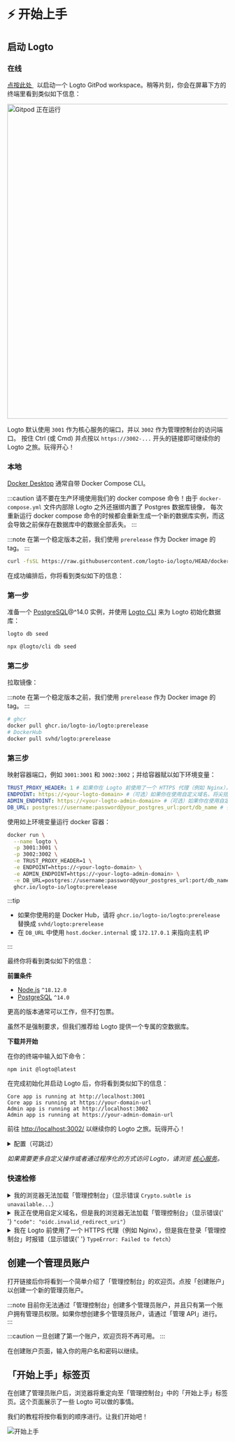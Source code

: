 

# ⚡ 开始上手

## 启动 Logto

### 在线

<p>
  <a href="https://gitpod.io/#https://github.com/logto-io/demo" target="_blank" rel="noopener">
    点按此处
  </a>
  &nbsp;
  <span>以启动一个 Logto GitPod workspace。稍等片刻，你会在屏幕下方的终端里看到类似如下信息：</span>
</p>
<p>
  <img src={gitpodRunning} alt="Gitpod 正在运行" width="720px" />
</p>

Logto 默认使用 `3001` 作为核心服务的端口，并以 `3002` 作为管理控制台的访问端口。
按住 Ctrl (或 Cmd) 并点按以 `https://3002-...` 开头的链接即可继续你的 Logto 之旅。玩得开心！

### 本地

<Tabs>

<TabItem value="docker-compose" label="Docker Compose">

[Docker Desktop](https://www.docker.com/products/docker-desktop) 通常自带 Docker Compose CLI。

:::caution
请不要在生产环境使用我们的 docker compose 命令！由于 `docker-compose.yml` 文件内部除 Logto 之外还捆绑内置了 Postgres 数据库镜像，
每次重新运行 docker compose 命令的时候都会重新生成一个新的数据库实例，而这会导致之前保存在数据库中的数据全部丢失。
:::

:::note
在第一个稳定版本之前，我们使用 `prerelease` 作为 Docker image 的 tag。
:::

```bash
curl -fsSL https://raw.githubusercontent.com/logto-io/logto/HEAD/docker-compose.yml | TAG=prerelease docker compose -p logto -f - up
```

在成功编排后，你将看到类似如下的信息：

</TabItem>

<TabItem value="docker" label="Docker">

<h3>第一步</h3>

准备一个 [PostgreSQL](https://www.postgresql.org/)@^14.0 实例，并使用 <a href="/docs/tutorials/using-cli/">Logto CLI</a> 来为 Logto 初始化数据库：

<Tabs groupId="cmd">

  <TabItem value="cli" label="CLI">

```bash
logto db seed
```

  </TabItem>
  <TabItem value="npx" label="npx">

```bash
npx @logto/cli db seed
```

  </TabItem>

</Tabs>

<h3>第二步</h3>

拉取镜像：

:::note
在第一个稳定版本之前，我们使用 `prerelease` 作为 Docker image 的 tag。
:::

```bash
# ghcr
docker pull ghcr.io/logto-io/logto:prerelease
# DockerHub
docker pull svhd/logto:prerelease
```

<h3>第三步</h3>

映射容器端口，例如 `3001:3001` 和 `3002:3002`；并给容器赋以如下环境变量：

```yml
TRUST_PROXY_HEADER: 1 # 如果你在 Logto 前使用了一个 HTTPS 代理（例如 Nginx），设置为 1
ENDPOINT: https://<your-logto-domain> #（可选）如果你在使用自定义域名，将尖括号中的地址替换成你的 Logto URL
ADMIN_ENDPOINT: https://<your-logto-admin-domain> #（可选）如果你在使用自定义域名，将尖括号中的地址替换成你的 Logto 管理控制台 URL
DB_URL: postgres://username:password@your_postgres_url:port/db_name # 替换成你的 Postgres DSN
```

使用如上环境变量运行 docker 容器：

```bash
docker run \
  --name logto \
  -p 3001:3001 \
  -p 3002:3002 \
  -e TRUST_PROXY_HEADER=1 \
  -e ENDPOINT=https://<your-logto-domain> \
  -e ADMIN_ENDPOINT=https://<your-logto-admin-domain> \
  -e DB_URL=postgres://username:password@your_postgres_url:port/db_name \
  ghcr.io/logto-io/logto:prerelease
```

:::tip

- 如果你使用的是 Docker Hub，请将 `ghcr.io/logto-io/logto:prerelease` 替换成 `svhd/logto:prerelease`
- 在 `DB_URL` 中使用 `host.docker.internal` 或 `172.17.0.1` 来指向主机 IP

:::

最终你将看到类似如下的信息：

</TabItem>

<TabItem value="npm" label="npm-init">

**前置条件**

- [Node.js](https://nodejs.org/) `^18.12.0`
- [PostgreSQL](https://postgresql.org/) `^14.0`

更高的版本通常可以工作，但不打包票。

虽然不是强制要求，但我们推荐给 Logto 提供一个专属的空数据库。

**下载并开始**

在你的终端中输入如下命令：

```bash
npm init @logto@latest
```

在完成初始化并启动 Logto 后，你将看到类似如下的信息：

</TabItem>

</Tabs>

```text
Core app is running at http://localhost:3001
Core app is running at https://your-domain-url
Admin app is running at http://localhost:3002
Admin app is running at https://your-admin-domain-url
```

前往 <a target="_blank" href="http://localhost:3002/" rel="noopener">http://localhost:3002/</a> 以继续你的 Logto 之旅。玩得开心！

<details>

<summary>配置（可跳过）</summary>

Logto 使用环境变量进行配置，并支持 `.env` 文件。使用细节以及完整的变量列表见 [配置](../../references/core/configuration.md) 页面。

</details>

_如果需要更多自定义操作或者通过程序化的方式访问 Logto，请浏览 [核心服务](../../references/core/README.mdx)。_

### 快速检修

<details>

<summary>
  我的浏览器无法加载「管理控制台」（显示错误 <code>Crypto.subtle is unavailable...</code>）
</summary>

「管理控制台」使用 [Web Crypto API](https://developer.mozilla.org/zh-CN/docs/Web/API/Web_Crypto_API)。它要求 [secure contexts](https://developer.mozilla.org/zh-CN/docs/Web/Security/Secure_Contexts)，即 HTTPS 或地址为 `localhost` 的 HTTP。

如果你在 HTTP 下使用 IP 地址或者自定义域名，浏览器将无法载入「管理控制台」。

</details>

<details>

<summary>
  我正在使用自定义域名，但是我的浏览器无法加载「管理控制台」（显示错误{' '}
  <code>"code": "oidc.invalid_redirect_uri"</code>）
</summary>

如果你正在使用自定义域名而不是 `localhost`，你需要将环境变量 `ENDPOINT` 设置为 Logto URL。这是因为 OIDC 对 Redirect URI 有着严格要求。参见 [配置](../../references/core/configuration.md#通用) 以了解详情。

</details>

<details>

<summary>
  我在 Logto 前使用了一个 HTTPS 代理（例如 Nginx），但是我在登录「管理控制台」时报错（显示错误{' '}
  <code>TypeError: Failed to fetch</code>）
</summary>

- 首先，你需要在环境变量中将 `TRUST_PROXY_HEADER` 设置为 `true`。参见 [配置](../../references/core/configuration.md#使用-https-代理) 以了解详情。
- 其次，还需要在服务器的代理配置中将 `X-Forwarded-Proto` 设置为 `https`。参见 [Trusting TLS offloading proxies](https://github.com/panva/node-oidc-provider/blob/main/docs/README.md#trusting-tls-offloading-proxies) 以了解详情。

</details>

## 创建一个管理员账户

打开链接后你将看到一个简单介绍了「管理控制台」的欢迎页。点按「创建账户」以创建一个新的管理员账户。

:::note
目前你无法通过「管理控制台」创建多个管理员账户，并且只有第一个账户拥有管理员权限。如果你想创建多个管理员账户，请通过「管理 API」进行。
:::

:::caution
一旦创建了第一个账户，欢迎页将不再可用。
:::

在创建账户页面，输入你的用户名和密码以继续。

## 「开始上手」标签页

在创建了管理员账户后，浏览器将重定向至「管理控制台」中的「开始上手」标签页。这个页面展示了一些 Logto 可以做的事情。

我们的教程将按你看到的顺序进行。让我们开始吧！

![开始上手](./assets/get-started.png)
